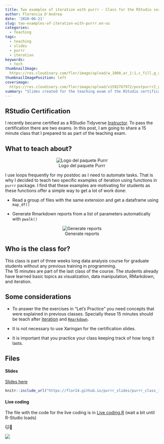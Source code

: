 ```yaml
---
title: Two examples of iteration with purrr - Class for the RStudio certification
author: Florencia D'Andrea
date: '2020-06-21'
slug: two-examples-of-iteration-with-purrr.en-us
categories: 
  - Teaching
tags:
  - teaching
  - slides
  - purrr
  - iteration
keywords:
  - tech
thumbnailImage: 
  https://res.cloudinary.com/flor/image/upload/w_1000,ar_1:1,c_fill,g_auto,e_art:hokusai/v1592763305/14_ibvzqm.png
thumbnailImagePosition: left
coverimage:
  https://res.cloudinary.com/flor/image/upload/v1592767972/postpurrr2_gjjgeb.png
summary: "Slides created for the teaching exam of the RStudio certification"
---
```


## RStudio Certification

I recently became certified as a RStudio Tidyverse [Instructor](https://education.rstudio.com/trainers/). To pass the certification there are two exams. In this post, I am going to share a 15 minute class that I prepared to as part of the teaching exam.


## What to teach about?

<center>
![Logo del paquete Purrr](https://res.cloudinary.com/flor/image/upload/c_scale,w_156/v1592765241/purrr_yefga4.png)
</center>

I use loops frequently for my postdoc as I need to automate tasks. That is why I decided to teach two specific examples of iteration using functions in `purrr` package.
I find that these examples are motivating for students as these functions offer a simple way to get a lot of work done:

- Read a group of files with the same extension and get a dataframe using `map_df()`

- Generate Rmarkdown reports from a list of parameters automatically with `pwalk()`

<center>
![Generate reports](https://res.cloudinary.com/flor/image/upload/v1590443438/7_eng_oi5rck.png)
</center>

## Who is the class for?

This class is part of three weeks long data analysis course for graduate students without any previous training in programming.  
The 15 minutes are part of the last class of the course. The students already have learned basic topics as visualization, data manipulation, RMarkdown, and iteration. 


## Some considerations

* To answer the the exercises in "Let's Practice" you need concepts that were explained in previous classes. Specially these 15 minutes should be teach after [iteration](https://r4ds.had.co.nz/iteration.html) and [`Rmarkdown` ](https://r4ds.had.co.nz/r-markdown.html). 

* It is not necessary to use Xaringan for the certification slides. 

* It is important that you practice your class keeping track of how long it lasts.


## Files
#### Slides
[Slides here](https://flor14.github.io/purrr_slides/purrr_class_15min#1)
```r
knitr::include_url("https://flor14.github.io/purrr_slides/purrr_class_15min#1", height = 300)
```


#### Live coding

The file with the code for the live coding is in [Live coding.R](https://mybinder.org/v2/gh/flor14/purrr_class/e6be8080991cbd9cad0eba7b4f24858a469026a3) (wait a bit until R-Studio loads)


🐱🧶

![](https://res.cloudinary.com/flor/image/upload/v1592183718/tuna_piola_qk9jad.png)



